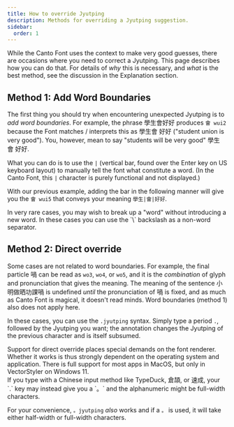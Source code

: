 ```yaml
---
title: How to override Jyutping
description: Methods for overriding a Jyutping suggestion.
sidebar:
  order: 1
---
```



While the Canto Font uses the context to make very good guesses, there are occasions where you need to correct a Jyutping.  This page describes how you can do that.  For details of *why* this is necessary, and *what* is the best method, see the discussion in the Explanation section.

## Method 1: Add Word Boundaries

The first thing you should try when encountering unexpected Jyutping is to *add word boundaries*.  For example, the phrase 學生會好好 produces `會 wui2` because the Font matches / interprets this as 學生會 好好  ("student union is very good").  You, however, mean to say "students will be very good" 學生 會 好好.

What you can do is to use the `|` (vertical bar, found over the Enter key on US keyboard layout) to manually tell the font what constitute a word.  (In the Canto Font, this `|` character is purely functional and not displayed.)

With our previous example, adding the bar in the following manner will give you the `會 wui5` that conveys your meaning `學生|會|好好`.

<Aside type="tip">In very rare cases, you may wish to break up a "word" without introducing a new word. In these cases you can use the `\` backslash as a non-word separator.</Aside>

## Method 2: Direct override

Some cases are not related to word boundaries.  For example, the final particle 喎 can be read as `wo3`, `wo4`, or `wo5`, and it is the *combination* of glyph and pronunciation that gives the meaning.  The meaning of the sentence 小明做晒功課喎 is undefined *until* the pronunciation of 喎 is fixed, and as much as Canto Font is magical, it doesn't read minds.  Word boundaries (method 1) also does not apply here.

In these cases, you can use the `.jyutping` syntax.  Simply type a period `.`, followed by the Jyutping you want; the annotation changes the Jyutping of the previous character and is itself subsumed.

<Aside type="caution">Support for direct override places special demands on the font renderer.  Whether it works is thus strongly dependent on the operating system and application.  There is full support for most apps in MacOS, but only in VectorStyler on Windows 11.</Aside>

<Aside type="tip">
If you type with a Chinese input method like TypeDuck, 倉頡, or 速成, your `.` key may instead give you a `。` and the alphanumeric might be full-width characters.  

For your convenience, `。jyutping` *also* works and if a `。` is used, it will take either half-width or full-width characters.
</Aside>
